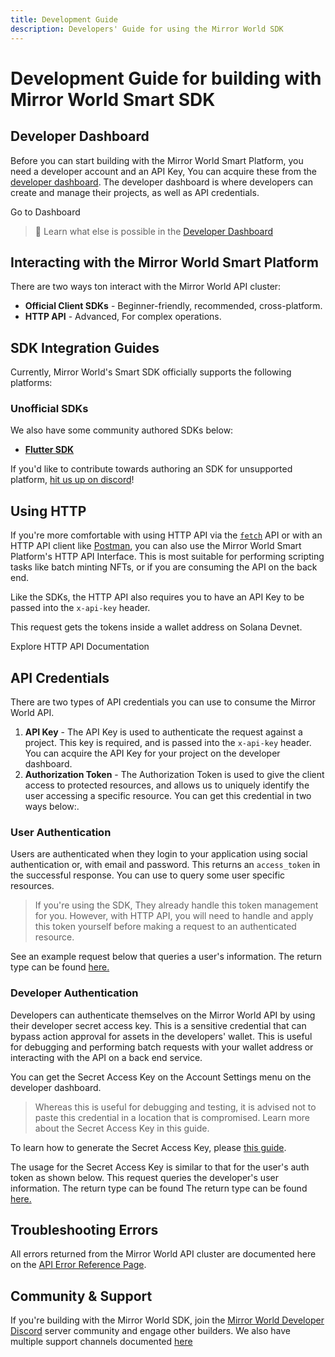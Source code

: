 ```yaml
---
title: Development Guide
description: Developers' Guide for using the Mirror World SDK
---
```


# Development Guide for building with Mirror World Smart SDK

## Developer Dashboard

Before you can start building with the Mirror World Smart Platform,
you need a developer account and an API Key, You can acquire these from the [developer dashboard](https://app.mirrorworld.fun).
The developer dashboard is where developers can create and manage their projects, as well as API credentials.

<InlineButtonLink size="sm" href="https://app.mirrorworld.fun">
  Go to Dashboard
</InlineButtonLink>

> 🧠 Learn what else is possible in the [Developer Dashboard](/development-guide/developer-dashboard)

## Interacting with the Mirror World Smart Platform

There are two ways ton interact with the Mirror World API cluster:

- **Official Client SDKs** - Beginner-friendly, recommended, cross-platform.
- **HTTP API** - Advanced, For complex operations.

## SDK Integration Guides

Currently, Mirror World's Smart SDK officially supports the following platforms:

<IntegrationCardsMinimal />


### Unofficial SDKs
We also have some community authored SDKs below:
- **[Flutter SDK](https://github.com/Zfinix/mirrorworld-sdk-flutter)**

If you'd like to contribute towards authoring an SDK for unsupported platform, [hit us up on discord](https://mirrorworld.fun/discord)!

## Using HTTP

If you're more comfortable with using HTTP API via the [`fetch`](https://developer.mozilla.org/en-US/docs/Web/API/fetch) API or with an HTTP API client like [Postman](https://www.postman.com),
you can also use the Mirror World Smart Platform's HTTP API Interface. This is most suitable for performing scripting tasks like batch minting NFTs, or if you are consuming the API on the back end.

Like the SDKs, the HTTP API also requires you to have an API Key to be passed into the `x-api-key` header.

This request gets the tokens inside a wallet address on Solana Devnet.
<CodeSnippet id="development/http-example.mdx" />

<InlineButtonLink size="sm" href="https://developer.mirrorworld.fun">
  Explore HTTP API Documentation
</InlineButtonLink>


## API Credentials

There are two types of API credentials you can use to consume the Mirror World API.

1. **API Key** - The API Key is used to authenticate the request against a project. This key is required, and is passed into the `x-api-key` header. You can acquire the API Key for your project on the developer dashboard.
2. **Authorization Token** - The Authorization Token is used to give the client access to protected resources, and allows us to uniquely identify the user accessing a specific resource. You can get this credential in two ways below:.

### User Authentication
Users are authenticated when they login to your application using social authentication or,
with email and password. This returns an `access_token` in the successful response. You can use to query
some user specific resources.

> If you're using the SDK, They already handle this token management for you. However, with HTTP API, you
will need to handle and apply this token yourself before making a request to an authenticated resource.

See an example request below that queries a user's information. The return type can be found [here.](https://developer.mirrorworld.fun/#3df5eef0-b278-419a-a8ef-c7286c2e6419)

<CodeSnippet id="development/user-auth.mdx" />

### Developer Authentication
Developers can authenticate themselves on the Mirror World API by using their developer secret access key. This is a sensitive credential
that can bypass action approval for assets in the developers' wallet. This is useful for debugging and performing batch requests with your
wallet address or interacting with the API on a back end service.

You can get the Secret Access Key on the Account Settings menu on the developer dashboard.

> Whereas this is useful for debugging and testing, it is advised not to paste this credential in a location that is compromised.
> Learn more about the Secret Access Key in this guide.

To learn how to generate the Secret Access Key, please [this guide]().

The usage for the Secret Access Key is similar to that for the user's auth token as shown below. This request queries the developer's
user information. The return type can be found The return type can be found [here.](https://developer.mirrorworld.fun/#3df5eef0-b278-419a-a8ef-c7286c2e6419)
<CodeSnippet id="development/developer-auth.mdx" />

## Troubleshooting Errors

All errors returned from the Mirror World API cluster are documented here on the [API Error Reference Page](/docs/further-reading/api-error-reference).

## Community & Support
If you're building with the Mirror World SDK, join the [Mirror World Developer Discord](https://mirrorworld.fun/discord) server community and engage other builders.
We also have multiple support channels documented [here](/resources/support)
